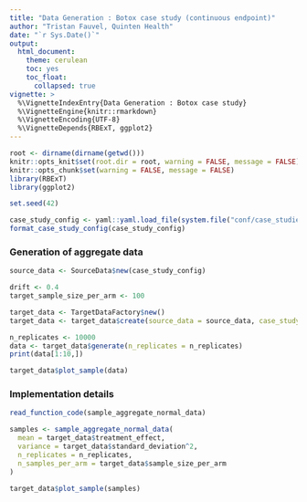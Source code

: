 ---
title: "Data Generation : Botox case study (continuous endpoint)" 
author: "Tristan Fauvel, Quinten Health"
date: "`r Sys.Date()`"
output: 
  html_document:
    theme: cerulean
    toc: yes
    toc_float:
      collapsed: true
vignette: >
  %\VignetteIndexEntry{Data Generation : Botox case study}
  %\VignetteEngine{knitr::rmarkdown}
  %\VignetteEncoding{UTF-8}
  %\VignetteDepends{RBExT, ggplot2}
---


```{r setup, warning=F, message=F, include=FALSE}
root <- dirname(dirname(getwd()))
knitr::opts_knit$set(root.dir = root, warning = FALSE, message = FALSE)
knitr::opts_chunk$set(warning = FALSE, message = FALSE)
library(RBExT)
library(ggplot2)
```
 
```{r}
set.seed(42)

case_study_config <- yaml::yaml.load_file(system.file("conf/case_studies/botox.yml", package = "RBExT"))
format_case_study_config(case_study_config)
```

### Generation of aggregate data

```{r}
source_data <- SourceData$new(case_study_config)

drift <- 0.4
target_sample_size_per_arm <- 100

target_data <- TargetDataFactory$new()
target_data <- target_data$create(source_data = source_data, case_study_config = case_study_config, target_sample_size_per_arm = target_sample_size_per_arm, treatment_drift = drift, summary_measure_likelihood = source_data$summary_measure_likelihood)
```

```{r}
n_replicates <- 10000
data <- target_data$generate(n_replicates = n_replicates)
print(data[1:10,])
```
```{r}
target_data$plot_sample(data)
```
### Implementation details

```{r}
read_function_code(sample_aggregate_normal_data)
``` 

```{r}

samples <- sample_aggregate_normal_data(
  mean = target_data$treatment_effect,
  variance = target_data$standard_deviation^2,
  n_replicates = n_replicates,
  n_samples_per_arm = target_data$sample_size_per_arm
)

target_data$plot_sample(samples)
```
